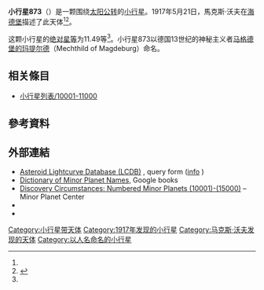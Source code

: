 {{Infobox planet
 | minorplanet     = yes
 | name            = 873 Mechthild
 | background      = #D6D6D6
 | image = 
 | image_size      = 
 | caption         =
 | discovery_ref   =  <ref name="MPC-object" />
 | discoverer      = [[馬克斯·沃夫|馬克斯·沃夫]]
 | discovery_site  = [[海德堡|海德堡]]
 | discovered      = 1917年5月21日
 | mpc_name        = 873 Mechthild
 | alt_names       = 873 Mechthild
 | pronounced      = 
 | named_after     = <ref name="MPC-object" />
 | mp_category     = [[主帶小行星|主帶小行星]] <ref name="MPC-object" /><ref name="jpldata" />
 | orbit_ref       = <ref name="a">[http://ssd.jpl.nasa.gov/sbdb.cgi?sstr=873 873] {{Wayback|url=http://ssd.jpl.nasa.gov/sbdb.cgi?sstr=873 |date=20140928205051 }}，小行星數據庫瀏覽器（JPL Small-Body Database Browser）－[[美国国家航空航天局|美国国家航空航天局]]喷气推进实验室</ref>
 | epoch           = 2019-04-27.0（[[儒略日|JD]] 2458600.5）
 | uncertainty     = 0
 | observation_arc = 
 | aphelion = {{convert|3.019|AU|km|3|abbr=on|lk=out}}
 | perihelion      = {{convert|2.2349466|AU|km|3|abbr=on}}
 | semimajor       = 2.6268487
 | eccentricity    = 0.1491910
 | period          = 4.26[[儒略年|yr]]
 | mean_anomaly    = 315.47629[[度|°]]
 | mean_motion     = {{Deg2DMS|0.23150010|sup=ms}} / day
 | inclination     = 5.27441
 | asc_node        = 150.03115°
 | arg_peri        = 110.22610
 | mean_diameter   = 
 | rotation        = 
 | albedo          =
 | spectral_type   =
 | abs_magnitude   = 11.49<ref name="jpldata" />
}}
'''小行星873'''（{{lang-en|873 Mechthild}}）是一颗围绕[[太阳|太阳]][[公转|公转]]的[[小行星|小行星]]。1917年5月21日，馬克斯·沃夫在[[海德堡|海德堡]]描述了此天体<ref name="a" /><ref>{{cite news|title=小行星列表|url=http://cfa-www.harvard.edu/iau/lists/NumberedMPs.txt|accessdate=2018-10-19|newspaper=哈佛大学|archive-date=2008-05-17|archive-url=https://web.archive.org/web/20080517010638/http://cfa-www.harvard.edu/iau/lists/NumberedMPs.txt|dead-url=no}}</ref>。

这颗小行星的[[绝对星等|绝对星等]]为11.49等<ref name="a" />。小行星873以德国13世纪的神秘主义者[[马格德堡的玛提尔德|马格德堡的玛提尔德]]（Mechthild of Magdeburg）命名。


== 相关條目 ==
*[[小行星列表/10001-11000|小行星列表/10001-11000]]

== 參考資料 ==
{{reflist|refs=

<ref name="jpldata">{{cite web
 |type         = 2018-01-26 last obs.
 |title        = JPL Small-Body Database Browser:873 Mechthild-873 Mechthild
 |url          = https://ssd.jpl.nasa.gov/sbdb.cgi?sstr=873
 |publisher    = [[Jet_Propulsion_Laboratory|Jet Propulsion Laboratory]]
 |accessdate   = 28 March 2018
 |archive-date = 2020-08-03
 |archive-url  = https://web.archive.org/web/20200803093713/https://ssd.jpl.nasa.gov/sbdb.cgi?sstr=873
 |dead-url     = no
}}</ref>

<ref name="MPC-object">{{cite web
  |title      = 873 Mechthild
  |work      = Minor Planet Center
  |url      = https://www.minorplanetcenter.net/db_search/show_object?object_id=873
  |accessdate      = 28 March 2018
  |archive-date      = 2016-03-04
  |archive-url      = https://web.archive.org/web/20160304121958/http://minorplanetcenter.net/db_search/show_object?object_id=873
  |dead-url      = no
  }}</ref>

}}

==  外部連結 ==
* [http://www.minorplanet.info/PHP/lcdbsummaryquery.php Asteroid Lightcurve Database (LCDB)] {{Wayback|url=http://www.minorplanet.info/PHP/lcdbsummaryquery.php |date=20171210173955 }}, query form ([http://www.minorplanet.info/lightcurvedatabase.html info] {{Wayback|url=http://www.minorplanet.info/lightcurvedatabase.html |date=20171216050541 }})
* [https://books.google.com/books?id=aeAg1X7afOoC&pg Dictionary of Minor Planet Names], Google books
* [http://www.minorplanetcenter.net/iau/lists/NumberedMPs010001.html Discovery Circumstances: Numbered Minor Planets (10001)-(15000)] {{Wayback|url=http://www.minorplanetcenter.net/iau/lists/NumberedMPs010001.html |date=20180612162317 }} – Minor Planet Center
* {{AstDys|873}}
* {{JPL small body}}

{{Minor Planet Number|[[小行星872|小行星872]]|[[小行星874|小行星874]]}}
{{小天体}}

[[Category:小行星带天体|Category:小行星带天体]]
[[Category:1917年发现的小行星|Category:1917年发现的小行星]]
[[Category:马克斯·沃夫发现的天体|Category:马克斯·沃夫发现的天体]]
[[Category:以人名命名的小行星|Category:以人名命名的小行星]]
